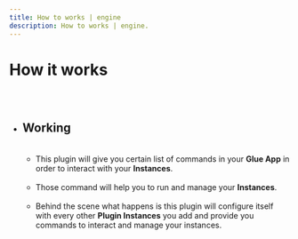 ```yaml
---
title: How to works | engine
description: How to works | engine.
---
```



<Meta title="Engine Plugin Docs/How It Works" />

# How it works

##

<br />

- ## Working

  <br />

  - This plugin will give you certain list of commands in your **Glue App**
    in order to interact with your **Instances**.

  <br />

  - Those command will help you to run and manage your **Instances**.

  <br />

  - Behind the scene what happens is this plugin will configure itself with
    every other **Plugin Instances** you add and provide you commands to interact
    and manage your instances.

  <br />

